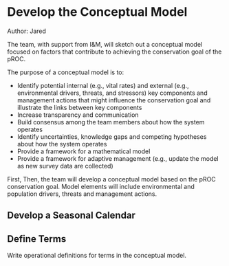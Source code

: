 # Develop the Conceptual Model {-#develop-conceptual-model}

Author: Jared

The team, with support from I&M, will sketch out a conceptual model focused on factors that contribute to achieving the conservation goal of the pROC. 

The purpose of a conceptual model is to: 

- Identify potential internal (e.g., vital rates) and external (e.g., environmental drivers, threats, and stressors) key components and management actions that might influence the conservation goal and illustrate the links between key components 
- Increase transparency and communication 
- Build consensus among the team members about how the system operates 
- Identify uncertainties, knowledge gaps and competing hypotheses about how the system operates 
- Provide a framework for a mathematical model 
- Provide a framework for adaptive management (e.g., update the model as new survey data are collected) 

First,  Then, the team will develop a conceptual model based on the pROC conservation goal. Model elements will include environmental and population drivers, threats and management actions. 

## Develop a Seasonal Calendar

## Define Terms

Write operational definitions for terms in the conceptual model.